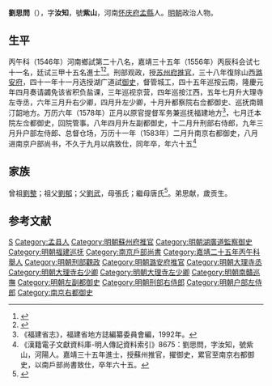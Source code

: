 {{明清人物信息框
| 姓名 = 劉思問
| 原名 =
| 圖片名稱= 
| 圖片大小 =
| 圖片說明 = 
| 最高職務 = 南京戶部尚書
| 國家 = 大明 
| 爵位 =
| 籍貫 = 河南懷慶府孟縣
| 族裔 = 
| 字號 = 字汝知，號紫山
| 諡號 =
| 出生日期 = 正德十四年（1519年）己卯十一月十六日
| 出生地點 = 
| 逝世日期 = 萬曆十一年（1583年）
| 逝世地點 =
| 墓葬 =
| 配偶 = 娶牛氏，贈孺人；继娶王氏、連氏（封孺人）、陳氏
| 親屬 = （子）承裕、承祜、承遇
| 出身 =
* 嘉靖二十五年丙午科舉人
* 嘉靖三十五年丙辰科進士出身
| 經歷 =
| 著作 =  
}}
'''劉思問'''（{{bd|1519年||1583年|catIdx=L劉}}），字'''汝知'''，號'''紫山'''，河南[[怀庆府|怀庆府]][[孟縣|孟縣]]人。[[明朝|明朝]]政治人物。

== 生平 ==
丙午科（1546年）河南鄉試第二十八名，嘉靖三十五年（1556年）丙辰科会试七十一名，廷试三甲十五名進士<ref>{{Cite book|title=《皇明贡举考》卷五|author=[[张朝瑞|张朝瑞]]|publisher=《续修四库全书》史部第828册|year=|isbn=|location=|pages=}}</ref><ref>{{Cite book|title=贡举志五种 上|author=鲁小俊，江俊伟著|publisher=武汉大学出版社|year=2009|isbn=978-7-307-07043-1|location=武汉|pages=}}</ref>。刑部观政，授[[苏州府|苏州府]][[推官|推官]]，三十八年復除山西[[潞安府|潞安府]]，四十一年十一月选授湖广道試[[御史|御史]]，督管城工，四十五年巡按云南，隆慶元年四月奏请蠲免该省积负盐课，三年巡视京营，四年巡按江西，五年七月升大理寺左寺丞，六年三月升右少卿，四月升左少卿，十月升都察院右佥都御史、巡抚南赣汀韶地方。万历六年（1578年）正月以原官提督军务兼巡抚福建地方<ref>《福建省志》，福建省地方誌編纂委員會編，1992年。</ref>，七月迁本院左佥都御史，回院管事。八年四月升左副都御史，十二月升刑部右侍郎，九年三月升户部左侍郎、总督仓场，万历十一年（1583年）二月升南京右都御史，八月进南京户部尚书，不久于九月以病致仕，同年卒，年六十五<ref>《漢籍電子文獻資料庫-明人傳記資料索引》8675：劉思問，字汝知，號紫山，河陽人。嘉靖三十五年進士，授蘇州推官，擢御史，累官至南京右都御史，以南戶部尚書致仕，卒年六十五。</ref>

== 家族 ==
曾祖[[劉整|劉整]]；祖父[[劉郁|劉郁]]；父[[劉武|劉武]]，母張氏；繼母唐氏<ref>{{Cite book|title=天一阁藏明代科举录选刊 登科录 点校本|author=龚延明主编|publisher=宁波出版社|year=2016|isbn=978-7-5526-2320-8|location=宁波|pages=|quote=《天一閣藏明代科舉錄選刊.登科錄》之《嘉靖三十五年丙辰科登科錄》}}</ref>。弟思献，歲贡生。

==参考文献==
{{reflist}}

{{start box}}
{{s-off}}
{{s-before|[[龐尚鵬|龐尚鵬]]}}
{{s-title|[[福建巡撫|福建巡撫]]|[[萬曆|萬曆]]年間上任}}
{{s-after|[[耿定向|耿定向]]}}
{{end box}}

{{嘉靖三十五年丙辰科殿試金榜}}

{{Authority control}}
{{DEFAULTSORT:Liu劉}}
[[Category:劉姓|S]]
[[Category:孟县人|Category:孟县人]]
[[Category:明朝蘇州府推官|Category:明朝蘇州府推官]]
[[Category:明朝湖廣道監察御史|Category:明朝湖廣道監察御史]]
[[Category:明朝福建巡抚|Category:明朝福建巡抚]]
[[Category:南京戶部尚書|Category:南京戶部尚書]]
[[Category:嘉靖二十五年丙午科舉人|Category:嘉靖二十五年丙午科舉人]]
[[Category:明朝刑部觀政|Category:明朝刑部觀政]]
[[Category:明朝潞安府推官|Category:明朝潞安府推官]]
[[Category:明朝大理寺丞|Category:明朝大理寺丞]]
[[Category:明朝大理寺右少卿|Category:明朝大理寺右少卿]]
[[Category:明朝大理寺左少卿|Category:明朝大理寺左少卿]]
[[Category:明朝南贛巡撫|Category:明朝南贛巡撫]]
[[Category:明朝左副都御史|Category:明朝左副都御史]]
[[Category:明朝刑部右侍郎|Category:明朝刑部右侍郎]]
[[Category:明朝户部左侍郎|Category:明朝户部左侍郎]]
[[Category:南京右都御史|Category:南京右都御史]]